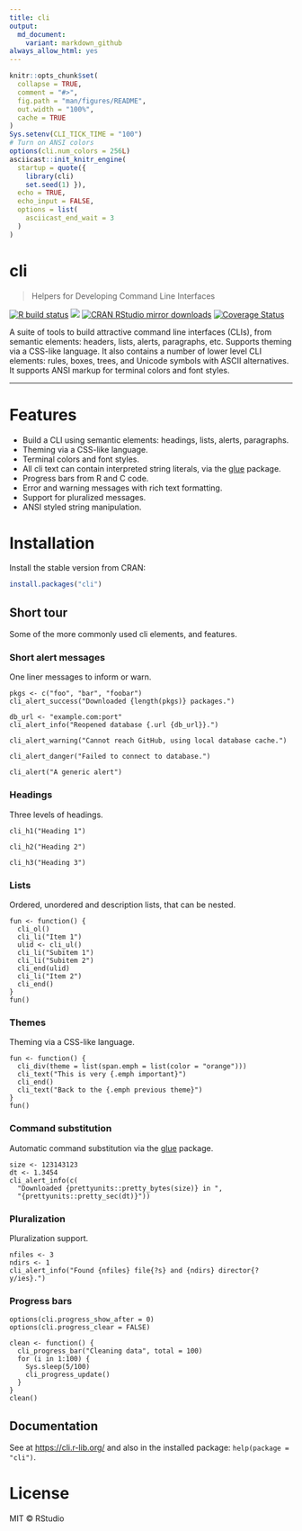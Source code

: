 ```yaml
---
title: cli
output:
  md_document:
    variant: markdown_github
always_allow_html: yes
---
```


<!-- README.md is generated from README.Rmd. Please edit that file -->

```r
knitr::opts_chunk$set(
  collapse = TRUE,
  comment = "#>",
  fig.path = "man/figures/README",
  out.width = "100%",
  cache = TRUE
)
Sys.setenv(CLI_TICK_TIME = "100")
# Turn on ANSI colors
options(cli.num_colors = 256L)
asciicast::init_knitr_engine(
  startup = quote({
    library(cli)
    set.seed(1) }),
  echo = TRUE,
  echo_input = FALSE,
  options = list(
    asciicast_end_wait = 3
  )
)
```

# cli

> Helpers for Developing Command Line Interfaces

<!-- badges: start -->
[![R build status](https://github.com/r-lib/cli/workflows/R-CMD-check/badge.svg)](https://github.com/r-lib/cli/actions)
[![](https://www.r-pkg.org/badges/version/cli)](https://www.r-pkg.org/pkg/cli)
[![CRAN RStudio mirror downloads](https://cranlogs.r-pkg.org/badges/cli)](https://www.r-pkg.org/pkg/cli)
[![Coverage Status](https://img.shields.io/codecov/c/github/r-lib/cli/master.svg)](https://codecov.io/github/r-lib/cli?branch=master)
<!-- badges: end -->

A suite of tools to build attractive command line interfaces
(CLIs), from semantic elements: headers, lists, alerts, paragraphs,
etc. Supports theming via a CSS-like language. It also contains a
number of lower level CLI elements: rules, boxes, trees, and
Unicode symbols with ASCII alternatives. It supports ANSI markup
for terminal colors and font styles.

---

# Features

* Build a CLI using semantic elements: headings, lists, alerts, paragraphs.
* Theming via a CSS-like language.
* Terminal colors and font styles.
* All cli text can contain interpreted string literals, via the
  [glue](https://github.com/tidyverse/glue) package.
* Progress bars from R and C code.
* Error and warning messages with rich text formatting.
* Support for pluralized messages.
* ANSI styled string manipulation.

# Installation

Install the stable version from CRAN:

```r
install.packages("cli")
```

## Short tour

Some of the more commonly used cli elements, and features.

### Short alert messages

One liner messages to inform or warn.

```asciicast
pkgs <- c("foo", "bar", "foobar")
cli_alert_success("Downloaded {length(pkgs)} packages.")
```

```asciicast
db_url <- "example.com:port"
cli_alert_info("Reopened database {.url {db_url}}.")
```

```asciicast
cli_alert_warning("Cannot reach GitHub, using local database cache.")
```

```asciicast
cli_alert_danger("Failed to connect to database.")
```

```asciicast
cli_alert("A generic alert")
```

### Headings

Three levels of headings.

```asciicast
cli_h1("Heading 1")
```

```asciicast
cli_h2("Heading 2")
```

```asciicast
cli_h3("Heading 3")
```

### Lists

Ordered, unordered and description lists, that can be nested.

```asciicast
fun <- function() {
  cli_ol()
  cli_li("Item 1")
  ulid <- cli_ul()
  cli_li("Subitem 1")
  cli_li("Subitem 2")
  cli_end(ulid)
  cli_li("Item 2")
  cli_end()
}
fun()
```

### Themes

Theming via a CSS-like language.

```asciicast
fun <- function() {
  cli_div(theme = list(span.emph = list(color = "orange")))
  cli_text("This is very {.emph important}")
  cli_end()
  cli_text("Back to the {.emph previous theme}")
}
fun()
```

### Command substitution

Automatic command substitution via the
[glue](https://github.com/tidyverse/glue) package.

```asciicast
size <- 123143123
dt <- 1.3454
cli_alert_info(c(
  "Downloaded {prettyunits::pretty_bytes(size)} in ",
  "{prettyunits::pretty_sec(dt)}"))
```

### Pluralization

Pluralization support.

```asciicast
nfiles <- 3
ndirs <- 1
cli_alert_info("Found {nfiles} file{?s} and {ndirs} director{?y/ies}.")
```

### Progress bars

```asciicast
options(cli.progress_show_after = 0)
options(cli.progress_clear = FALSE)
```

```asciicast
clean <- function() {
  cli_progress_bar("Cleaning data", total = 100)
  for (i in 1:100) {
    Sys.sleep(5/100)
    cli_progress_update()
  }
}
clean()
```

## Documentation

See at [https://cli.r-lib.org/](https://cli.r-lib.org/reference/index.html)
and also in the installed package: `help(package = "cli")`.

# License

MIT © RStudio
